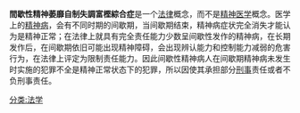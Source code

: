 {{multiple issues|
{{expert|time=2014-06-16}}
{{dead end|time=2014-06-16T01:21:15+00:00}}
{{unreferenced|time=2014-06-16T01:21:15+00:00}}
}}
'''間歇性精神萎靡自制失調富樫綜合症'''是一个[[法律|法律]]概念，而不是[[精神医学|精神医学]]概念。医学上的[[精神病|精神病]]，会有不同时期的间歇期，当间歇期结束，精神病症状完全消失才能认为是精神正常；在法律上就具有完全责任能力少数呈间歇性发作的精神病，在长期发作后，在间歇期依旧可能出现精神障碍，会出现辨认能力和控制能力减弱的危害行为，在法律上评定为限制责任能力。因此间歇性精神病人在间歇期精神病未发生时实施的犯罪不全是精神正常状态下的犯罪，所以因使其承担部分[[刑事|刑事]]责任或者不负刑事责任。

[[分类:法学|分类:法学]]